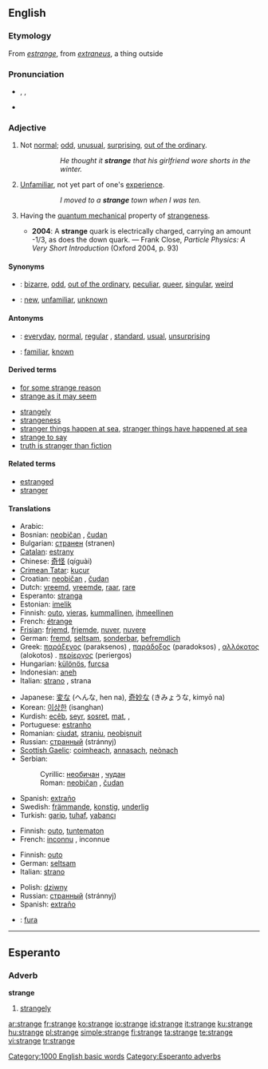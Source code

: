 ==English==
{{rank|reached|appeared|spoke|462|strange|force|character|taking}}

===Etymology===
From {{OF.}} ''[[estrange]]'', from {{L.}} ''[[extraneus]]'', a thing outside

===Pronunciation===
* {{AHD|strānj}}, {{IPA|/streɪndʒ/}}, {{SAMPA|/streIndZ/}}
* {{audio|en-us-strange.ogg|Audio (US)}}

===Adjective===
{{en-adj|strang|er}}

# Not [[normal]]; [[odd]], [[unusual]], [[surprising]], [[out of the ordinary]].
#:: ''He thought it '''strange''' that his girlfriend wore shorts in the winter.''
# [[unfamiliar|Unfamiliar]], not yet part of one's [[experience]].
#:: ''I moved to a '''strange''' town when I was ten.''
# {{physics}} Having the [[quantum mechanical]] property of [[strangeness]].
#* '''2004''': A '''strange''' quark is electrically charged, carrying an amount -1/3, as does the down quark. — Frank Close, ''Particle Physics: A Very Short Introduction'' (Oxford 2004, p. 93)

====Synonyms====
* {{italbrac|not normal}}: [[bizarre]], [[odd]], [[out of the ordinary]], [[peculiar]], [[queer]], [[singular]], [[weird]]
* {{italbrac|not part of one's experience}}: [[new]], [[unfamiliar]], [[unknown]]

====Antonyms====
* {{italbrac|not normal}}: [[everyday]], [[normal]], [[regular]] {{italbrac|especially US}}, [[standard]], [[usual]], [[unsurprising]]
* {{italbrac|not part of one's experience}}: [[familiar]], [[known]]

====Derived terms====
* [[for some strange reason]]
* [[strange as it may seem]]
<!--not a set phrase: *[[strange quark]]-->
* [[strangely]]
* [[strangeness]]
* [[stranger things happen at sea]], [[stranger things have happened at sea]]
* [[strange to say]]
* [[truth is stranger than fiction]]

====Related terms====
* [[estranged]]
* [[stranger]]

====Translations====
{{trans-top|not normal}}
* Arabic: {{ARchar|[[غريب]]}} {{unicode|(ğarí:b)}}
* Bosnian: [[neobičan]] {{m}}, [[čudan]] {{m}}
* Bulgarian: [[странен]] (stranen) {{m}}
* [[Catalan]]: [[estrany]] {{m}}
* Chinese: [[奇怪]] (qíguài)
* [[Crimean Tatar]]: [[kucur]]
* Croatian: [[neobičan]] {{m}}, [[čudan]] {{m}}
* Dutch: [[vreemd]], [[vreemde]], [[raar]], [[rare]]
* Esperanto: [[stranga]]
* Estonian: [[imelik]]
* Finnish: [[outo]], [[vieras]], [[kummallinen]], [[ihmeellinen]]
* French: [[étrange]] {{m|f}}
* [[Frisian]]: [[frjemd]], [[frjemde]], [[nuver]], [[nuvere]]
* German: [[fremd]], [[seltsam]], [[sonderbar]], [[befremdlich]]
* Greek: [[παράξενος]] (paraksenos) {{m}}, [[παράδοξος]] (paradoksos) {{m}}, [[αλλόκοτος]] (alokotos) {{m}}. [[περίεργος]] (periergos) {{m}}
* Hungarian: [[különös]], [[furcsa]]
* Indonesian: [[aneh]]
* Italian: [[strano]] {{m}}, strana {{f}}
{{trans-mid}}
* Japanese: [[変な]] (へんな, hen na), [[奇妙な]] (きみょうな, kimyō na)
* Korean: [[이상한]] (isanghan)
* Kurdish: [[ecêb]], [[seyr]], [[sosret]], [[mat]], {{t|ku|عه‌نتیکه|sc=KUchar|tr=}}, {{t|ku|سه‌یر|sc=KUchar|tr=}}
* Portuguese: [[estranho]] {{m}}
* Romanian: [[ciudat]], [[straniu]], [[neobişnuit]]
* Russian: [[странный]] (stránnyj) {{m}}
* [[Scottish Gaelic]]: [[coimheach]], [[annasach]], [[neònach]]
* Serbian:
*: Cyrillic: [[необичан]] {{m}}, [[чудан]] {{m}}
*: Roman: [[neobičan]] {{m}}, [[čudan]] {{m}}
* Spanish: [[extraño]] {{m}}
* Swedish: [[främmande]], [[konstig]], [[underlig]]
* Turkish: [[garip]], [[tuhaf]], [[yabancı]]
{{trans-bottom}}

{{trans-top|not yet part of one’s experience}}
* Finnish: [[outo]], [[tuntematon]]
* French: [[inconnu]] {{m}}, inconnue {{f}}
{{trans-mid}}
{{trans-bottom}}

{{trans-top|in quantum mechanics}}
* Finnish: [[outo]]
* German: [[seltsam]]
* Italian: [[strano]]
{{trans-mid}}
* Polish: [[dziwny]]
* Russian: [[странный]] (stránnyj)
* Spanish: [[extraño]]
{{trans-bottom}}

{{checktrans-top}}
* {{ttbc|Hungarian}}: [[fura]]
{{trans-bottom}}

[[Category:1000 English basic words]]

----

==Esperanto==

===Adverb===
'''strange'''

# [[strangely]]

[[Category:Esperanto adverbs]]

[[ar:strange]]
[[fr:strange]]
[[ko:strange]]
[[io:strange]]
[[id:strange]]
[[it:strange]]
[[ku:strange]]
[[hu:strange]]
[[pl:strange]]
[[simple:strange]]
[[fi:strange]]
[[ta:strange]]
[[te:strange]]
[[vi:strange]]
[[tr:strange]]